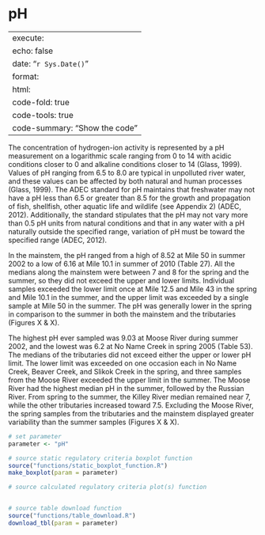 # pH

---
execute:
  echo: false
date: "`r Sys.Date()`"
format:
  html:
    code-fold: true
    code-tools: true
    code-summary: "Show the code"
---

The concentration of hydrogen-ion activity is represented by a pH measurement on a logarithmic scale ranging from 0 to 14 with acidic conditions closer to 0 and alkaline conditions closer to 14 (Glass, 1999). Values of pH ranging from 6.5 to 8.0 are typical in unpolluted river water, and these values can be affected by both natural and human processes (Glass, 1999). The ADEC standard for pH maintains that freshwater may not have a pH less than 6.5 or greater than 8.5 for the growth and propagation of fish, shellfish, other aquatic life and wildlife (see Appendix 2) (ADEC, 2012). Additionally, the standard stipulates that the pH may not vary more than 0.5 pH units from natural conditions and that in any water with a pH naturally outside the specified range, variation of pH must be toward the specified range (ADEC, 2012).

In the mainstem, the pH ranged from a high of 8.52 at Mile 50 in summer 2002 to a low of 6.16 at Mile 10.1 in summer of 2010 (Table 27). All the medians along the mainstem were between 7 and 8 for the spring and the summer, so they did not exceed the upper and lower limits. Individual samples exceeded the lower limit once at Mile 12.5 and Mile 43 in the spring and Mile 10.1 in the summer, and the upper limit was exceeded by a single sample at Mile 50 in the summer. The pH was generally lower in the spring in comparison to the summer in both the mainstem and the tributaries (Figures X & X).

The highest pH ever sampled was 9.03 at Moose River during summer 2002, and the lowest was 6.2 at No Name Creek in spring 2005 (Table 53). The medians of the tributaries did not exceed either the upper or lower pH limit. The lower limit was exceeded on one occasion each in No Name Creek, Beaver Creek, and Slikok Creek in the spring, and three samples from the Moose River exceeded the upper limit in the summer. The Moose River had the highest median pH in the summer, followed by the Russian River. From spring to the summer, the Killey River median remained near 7, while the other tributaries increased toward 7.5. Excluding the Moose River, the spring samples from the tributaries and the mainstem displayed greater variability than the summer samples (Figures X & X).

```r

# set parameter
parameter <- "pH"

# source static regulatory criteria boxplot function
source("functions/static_boxplot_function.R")
make_boxplot(param = parameter)

# source calculated regulatory criteria plot(s) function


# source table download function
source("functions/table_download.R")
download_tbl(param = parameter)

```
